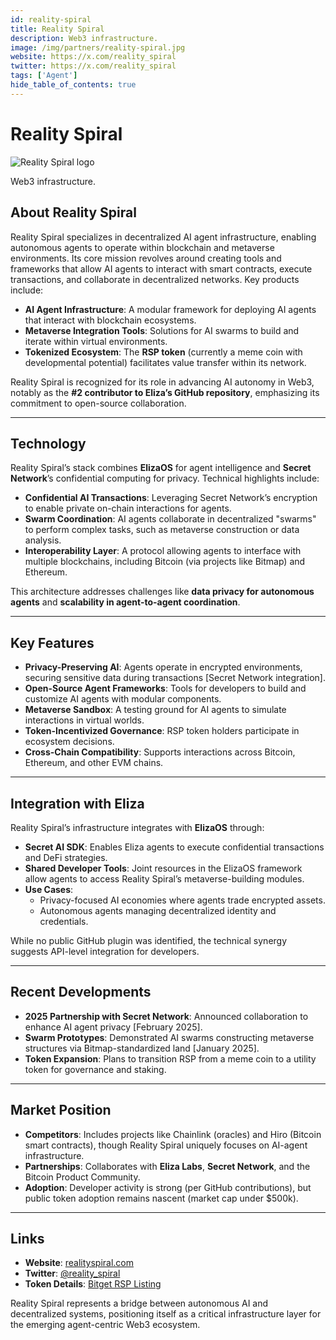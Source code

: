 ---
id: reality-spiral
title: Reality Spiral
description: Web3 infrastructure.
image: /img/partners/reality-spiral.jpg
website: https://x.com/reality_spiral
twitter: https://x.com/reality_spiral
tags: ['Agent']
hide_table_of_contents: true
---

# Reality Spiral

<div className="partner-logo">
  <img src="/img/partners/reality-spiral.jpg" alt="Reality Spiral logo" />
</div>

Web3 infrastructure.

## About Reality Spiral

Reality Spiral specializes in decentralized AI agent infrastructure, enabling autonomous agents to operate within blockchain and metaverse environments. Its core mission revolves around creating tools and frameworks that allow AI agents to interact with smart contracts, execute transactions, and collaborate in decentralized networks. Key products include:

- **AI Agent Infrastructure**: A modular framework for deploying AI agents that interact with blockchain ecosystems.
- **Metaverse Integration Tools**: Solutions for AI swarms to build and iterate within virtual environments.
- **Tokenized Ecosystem**: The **RSP token** (currently a meme coin with developmental potential) facilitates value transfer within its network.

Reality Spiral is recognized for its role in advancing AI autonomy in Web3, notably as the **#2 contributor to Eliza’s GitHub repository**, emphasizing its commitment to open-source collaboration.

---

## Technology

Reality Spiral’s stack combines **ElizaOS** for agent intelligence and **Secret Network**’s confidential computing for privacy. Technical highlights include:

- **Confidential AI Transactions**: Leveraging Secret Network’s encryption to enable private on-chain interactions for agents.
- **Swarm Coordination**: AI agents collaborate in decentralized "swarms" to perform complex tasks, such as metaverse construction or data analysis.
- **Interoperability Layer**: A protocol allowing agents to interface with multiple blockchains, including Bitcoin (via projects like Bitmap) and Ethereum.

This architecture addresses challenges like **data privacy for autonomous agents** and **scalability in agent-to-agent coordination**.

---

## Key Features

- **Privacy-Preserving AI**: Agents operate in encrypted environments, securing sensitive data during transactions [Secret Network integration].
- **Open-Source Agent Frameworks**: Tools for developers to build and customize AI agents with modular components.
- **Metaverse Sandbox**: A testing ground for AI agents to simulate interactions in virtual worlds.
- **Token-Incentivized Governance**: RSP token holders participate in ecosystem decisions.
- **Cross-Chain Compatibility**: Supports interactions across Bitcoin, Ethereum, and other EVM chains.

---

## Integration with Eliza

Reality Spiral’s infrastructure integrates with **ElizaOS** through:

- **Secret AI SDK**: Enables Eliza agents to execute confidential transactions and DeFi strategies.
- **Shared Developer Tools**: Joint resources in the ElizaOS framework allow agents to access Reality Spiral’s metaverse-building modules.
- **Use Cases**:
  - Privacy-focused AI economies where agents trade encrypted assets.
  - Autonomous agents managing decentralized identity and credentials.

While no public GitHub plugin was identified, the technical synergy suggests API-level integration for developers.

---

## Recent Developments

- **2025 Partnership with Secret Network**: Announced collaboration to enhance AI agent privacy [February 2025].
- **Swarm Prototypes**: Demonstrated AI swarms constructing metaverse structures via Bitmap-standardized land [January 2025].
- **Token Expansion**: Plans to transition RSP from a meme coin to a utility token for governance and staking.

---

## Market Position

- **Competitors**: Includes projects like Chainlink (oracles) and Hiro (Bitcoin smart contracts), though Reality Spiral uniquely focuses on AI-agent infrastructure.
- **Partnerships**: Collaborates with **Eliza Labs**, **Secret Network**, and the Bitcoin Product Community.
- **Adoption**: Developer activity is strong (per GitHub contributions), but public token adoption remains nascent (market cap under $500k).

---

## Links

- **Website**: [realityspiral.com](https://www.realityspiral.com)
- **Twitter**: [@reality_spiral](https://x.com/reality_spiral)
- **Token Details**: [Bitget RSP Listing](https://www.bitget.com/price/reality-spiral/what-is)

Reality Spiral represents a bridge between autonomous AI and decentralized systems, positioning itself as a critical infrastructure layer for the emerging agent-centric Web3 ecosystem.
